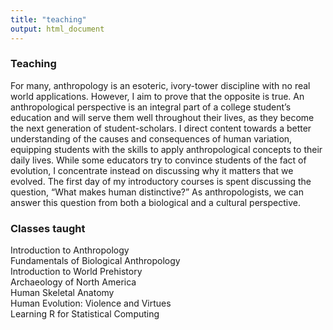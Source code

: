 ```yaml
---
title: "teaching"
output: html_document
---
```

### Teaching

For many, anthropology is an esoteric, ivory-tower discipline with no real world applications. However, I aim to prove that the opposite is true. An anthropological perspective is an integral part of a college student’s education and will serve them well throughout their lives, as they become the next generation of student-scholars. I direct content towards a better understanding of the causes and consequences of human variation, equipping students with the skills to apply anthropological concepts to their daily lives. While some educators try to convince students of the fact of evolution, I concentrate instead on discussing why it matters that we evolved. The first day of my introductory courses is spent discussing the question, “What makes human distinctive?” As anthropologists, we can answer this question from both a biological and a cultural perspective. 

### Classes taught



Introduction to Anthropology   
Fundamentals of Biological Anthropology  
Introduction to World Prehistory  
Archaeology of North America  
Human Skeletal Anatomy   
Human Evolution: Violence and Virtues  
Learning R for Statistical Computing  


